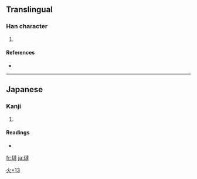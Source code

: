 ==Translingual==

===Han character===
{{Han char|rn=86|rad=火|as=13|sn=17|four=|canj=火卜土手 (FYGQ)}}

# {{defn|Han|sort=火13}}

====References====
* {{Han ref|kx=0685.201|dkj=19504|dj=1098.080|hdz=32240.061|uh=71F5|ud=29173}}

----

==Japanese==

===Kanji===
{{ja-kanji|grade=|rs=火13}}

# {{defn|Japanese|sort=火13}}

====Readings====
* {{ja-readings|on=[[たつ]] (tatsu)|kun=}}

[[Category:Japanese-only CJKV Characters|火+13]]

[[fr:燵]]
[[ja:燵]]